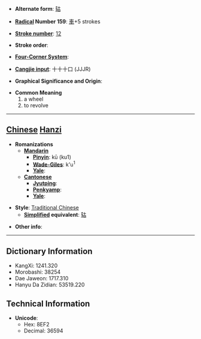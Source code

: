 * '''Alternate form''': [[轱]]

* '''[[Wiktionary:Chinese radical index| Radical]] Number 159''': [[Wiktionary:Chinese radical index 車|車]]+5 strokes

* '''[[Wiktionary:Chinese total strokes index|Stroke number]]''': [[Wiktionary:Chinese total strokes index 12|12]]

* '''Stroke order''': 

* '''[[Wiktionary:Chinese four corner index|Four-Corner System]]''': 

* '''[[Wiktionary:Chinese Cangjie index|Cangjie input]]''': 十十十口 (JJJR)

* '''Graphical Significance and Origin''': 

* '''Common Meaning'''
*#a wheel
*# to revolve


----

== [[Chinese]] [[Hanzi]] ==

* '''Romanizations'''
** '''[[Mandarin]]'''
*** '''[[Pinyin]]''': kū (ku1)
*** '''[[Wade-Giles]]''': k'u<sup>1</sup>
*** '''[[Yale]]''': 
** '''[[Cantonese]]'''
*** '''[[Jyutping]]''':
*** '''[[Penkyamp]]''': 
*** '''[[Yale]]''': 

* '''Style''': [[Traditional Chinese]] 
** '''[[Simplified Chinese|Simplified]] equivalent''': [[轱]]

* '''Other info''': 

----

== Dictionary Information ==

* KangXi: 1241.320
* Morobashi: 38254
* Dae Jaweon: 1717.310
* Hanyu Da Zidian: 53519.220

== Technical Information ==

* '''Unicode''':
** Hex: 8EF2
** Decimal: 36594